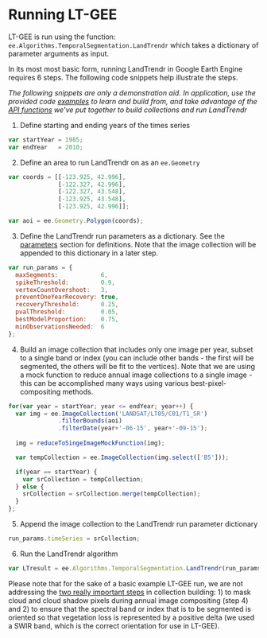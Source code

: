 # Running LT-GEE

LT-GEE is run using the function: `ee.Algorithms.TemporalSegmentation.LandTrendr` which takes a dictionary of parameter arguments as input. 

In its most most basic form, running LandTrendr in Google Earth Engine requires 6 steps. The following code snippets help illustrate the steps. 

*The following snippets are only a demonstration aid. In application, use the provided code [examples](./example-scripts.html) to learn and build from, and take advantage of the [API functions](./api.html) we've put together to build collections and run LandTrendr* 

1. Define starting and ending years of the times series

```javascript
var startYear = 1985;
var endYear   = 2010;
```

2. Define an area to run LandTrendr on as an `ee.Geometry`

```javascript
var coords = [[-123.925, 42.996],
              [-122.327, 42.996],
              [-122.327, 43.548],
              [-123.925, 43.548],
              [-123.925, 42.996]];

var aoi = ee.Geometry.Polygon(coords);
```

3. Define the LandTrendr run parameters as a dictionary. See the [parameters](./lt-gee-requirements.html#lt-parameters) section for definitions. Note that the image collection will be appended to this dictionary in a later step.

```javascript	
var run_params = { 
  maxSegments:            6,
  spikeThreshold:         0.9,
  vertexCountOvershoot:   3,
  preventOneYearRecovery: true,
  recoveryThreshold:      0.25,
  pvalThreshold:          0.05,
  bestModelProportion:    0.75,
  minObservationsNeeded:  6
};
```

4. Build an image collection that includes only one image per year, subset to a single band or index (you can include other bands - the first will be segmented, the others will be fit to the vertices). Note that we are using a mock function to reduce annual image collections to a single image - this can be accomplished many ways using various best-pixel-compositing methods.

```javascript
for(var year = startYear; year <= endYear; year++) {
  var img = ee.ImageCollection('LANDSAT/LT05/C01/T1_SR')
              .filterBounds(aoi)
              .filterDate(year+'-06-15', year+'-09-15');
  
  img = reduceToSingeImageMockFunction(img);

  var tempCollection = ee.ImageCollection(img.select(['B5']));         

  if(year == startYear) {
    var srCollection = tempCollection;
  } else {
    srCollection = srCollection.merge(tempCollection);
  }
};
```

5. Append the image collection to the LandTrendr run parameter dictionary

```javascript
run_params.timeSeries = srCollection;
```

6. Run the LandTrendr algorithm

```javascript    
var LTresult = ee.Algorithms.TemporalSegmentation.LandTrendr(run_params);
```

Please note that for the sake of a basic example LT-GEE run, we are not addressing the [two really important steps](./lt-gee-requirements.html#importantsteps) in collection building: 1) to mask cloud and cloud shadow pixels during annual image compositing (step 4) and 2) to ensure that the spectral band or index that is 
to be segmented is oriented so that vegetation loss is represented by a positive delta (we used a SWIR band, which is the correct orientation for use in LT-GEE).

